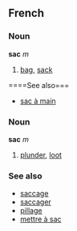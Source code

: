 ==French==
===Noun===
'''sac''' ''m''

# [[bag]], [[sack]]

====See also===
*[[sac à main]]

===Noun===
'''sac''' ''m''

# [[plunder]], [[loot]]

===See also===
*[[saccage]]
*[[saccager]]
*[[pillage]]
*[[mettre à sac]]